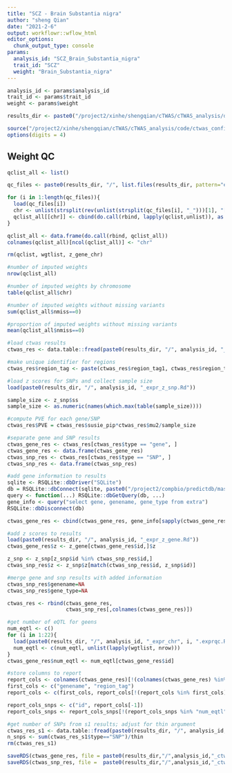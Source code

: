 ```yaml
---
title: "SCZ - Brain Substantia nigra"
author: "sheng Qian"
date: "2021-2-6"
output: workflowr::wflow_html
editor_options:
  chunk_output_type: console
params:
  analysis_id: "SCZ_Brain_Substantia_nigra"
  trait_id: "SCZ"
  weight: "Brain_Substantia_nigra"
---
```


```r
analysis_id <- params$analysis_id
trait_id <- params$trait_id
weight <- params$weight

results_dir <- paste0("/project2/xinhe/shengqian/cTWAS/cTWAS_analysis/data/", trait_id, "/", weight)

source("/project2/xinhe/shengqian/cTWAS/cTWAS_analysis/code/ctwas_config.R")
options(digits = 4)
```

## Weight QC

```r
qclist_all <- list()

qc_files <- paste0(results_dir, "/", list.files(results_dir, pattern="exprqc.Rd"))

for (i in 1:length(qc_files)){
  load(qc_files[i])
  chr <- unlist(strsplit(rev(unlist(strsplit(qc_files[i], "_")))[1], "[.]"))[1]
  qclist_all[[chr]] <- cbind(do.call(rbind, lapply(qclist,unlist)), as.numeric(substring(chr,4)))
}

qclist_all <- data.frame(do.call(rbind, qclist_all))
colnames(qclist_all)[ncol(qclist_all)] <- "chr"

rm(qclist, wgtlist, z_gene_chr)
```

```r
#number of imputed weights
nrow(qclist_all)

#number of imputed weights by chromosome
table(qclist_all$chr)

#number of imputed weights without missing variants
sum(qclist_all$nmiss==0)

#proportion of imputed weights without missing variants
mean(qclist_all$nmiss==0)
```

```r
#load ctwas results
ctwas_res <- data.table::fread(paste0(results_dir, "/", analysis_id, "_ctwas.susieIrss.txt"))

#make unique identifier for regions
ctwas_res$region_tag <- paste(ctwas_res$region_tag1, ctwas_res$region_tag2, sep="_")

#load z scores for SNPs and collect sample size
load(paste0(results_dir, "/", analysis_id, "_expr_z_snp.Rd"))

sample_size <- z_snp$ss
sample_size <- as.numeric(names(which.max(table(sample_size))))

#compute PVE for each gene/SNP
ctwas_res$PVE = ctwas_res$susie_pip*ctwas_res$mu2/sample_size

#separate gene and SNP results
ctwas_gene_res <- ctwas_res[ctwas_res$type == "gene", ]
ctwas_gene_res <- data.frame(ctwas_gene_res)
ctwas_snp_res <- ctwas_res[ctwas_res$type == "SNP", ]
ctwas_snp_res <- data.frame(ctwas_snp_res)

#add gene information to results
sqlite <- RSQLite::dbDriver("SQLite")
db = RSQLite::dbConnect(sqlite, paste0("/project2/compbio/predictdb/mashr_models/mashr_", weight, ".db"))
query <- function(...) RSQLite::dbGetQuery(db, ...)
gene_info <- query("select gene, genename, gene_type from extra")
RSQLite::dbDisconnect(db)

ctwas_gene_res <- cbind(ctwas_gene_res, gene_info[sapply(ctwas_gene_res$id, match, gene_info$gene), c("genename", "gene_type")])

#add z scores to results
load(paste0(results_dir, "/", analysis_id, "_expr_z_gene.Rd"))
ctwas_gene_res$z <- z_gene[ctwas_gene_res$id,]$z

z_snp <- z_snp[z_snp$id %in% ctwas_snp_res$id,]
ctwas_snp_res$z <- z_snp$z[match(ctwas_snp_res$id, z_snp$id)]

#merge gene and snp results with added information
ctwas_snp_res$genename=NA
ctwas_snp_res$gene_type=NA

ctwas_res <- rbind(ctwas_gene_res,
                   ctwas_snp_res[,colnames(ctwas_gene_res)])

#get number of eQTL for geens
num_eqtl <- c()
for (i in 1:22){
  load(paste0(results_dir, "/", analysis_id, "_expr_chr", i, ".exprqc.Rd"))
  num_eqtl <- c(num_eqtl, unlist(lapply(wgtlist, nrow)))
}
ctwas_gene_res$num_eqtl <- num_eqtl[ctwas_gene_res$id]

#store columns to report
report_cols <- colnames(ctwas_gene_res)[!(colnames(ctwas_gene_res) %in% c("type", "region_tag1", "region_tag2", "cs_index", "gene_type", "z_flag", "id", "chrom", "pos"))]
first_cols <- c("genename", "region_tag")
report_cols <- c(first_cols, report_cols[!(report_cols %in% first_cols)])

report_cols_snps <- c("id", report_cols[-1])
report_cols_snps <- report_cols_snps[!(report_cols_snps %in% "num_eqtl")]

#get number of SNPs from s1 results; adjust for thin argument
ctwas_res_s1 <- data.table::fread(paste0(results_dir, "/", analysis_id, "_ctwas.s1.susieIrss.txt"))
n_snps <- sum(ctwas_res_s1$type=="SNP")/thin
rm(ctwas_res_s1)
```

```r
saveRDS(ctwas_gene_res, file = paste0(results_dir,"/",analysis_id,"_ctwas_gene_res.RDS"))
saveRDS(ctwas_snp_res, file =  paste0(results_dir,"/",analysis_id,"_ctwas_snp_res.RDS"))
```

<!-- ## Check convergence of parameters -->

<!-- ```{r echo=F,message=F} -->
<!-- library(ggplot2) -->
<!-- library(cowplot) -->

<!-- load(paste0(results_dir, "/", analysis_id, "_ctwas.s2.susieIrssres.Rd")) -->

<!-- df <- data.frame(niter = rep(1:ncol(group_prior_rec), 2), -->
<!--                  value = c(group_prior_rec[1,], group_prior_rec[2,]), -->
<!--                  group = rep(c("Gene", "SNP"), each = ncol(group_prior_rec))) -->
<!-- df$group <- as.factor(df$group) -->

<!-- df$value[df$group=="SNP"] <- df$value[df$group=="SNP"]*thin #adjust parameter to account for thin argument -->

<!-- p_pi <- ggplot(df, aes(x=niter, y=value, group=group)) + -->
<!--   geom_line(aes(color=group)) + -->
<!--   geom_point(aes(color=group)) + -->
<!--   xlab("Iteration") + ylab(bquote(pi)) + -->
<!--   ggtitle("Prior mean") + -->
<!--   theme_cowplot() -->

<!-- df <- data.frame(niter = rep(1:ncol(group_prior_var_rec), 2), -->
<!--                  value = c(group_prior_var_rec[1,], group_prior_var_rec[2,]), -->
<!--                  group = rep(c("Gene", "SNP"), each = ncol(group_prior_var_rec))) -->
<!-- df$group <- as.factor(df$group) -->
<!-- p_sigma2 <- ggplot(df, aes(x=niter, y=value, group=group)) + -->
<!--   geom_line(aes(color=group)) + -->
<!--   geom_point(aes(color=group)) + -->
<!--   xlab("Iteration") + ylab(bquote(sigma^2)) + -->
<!--   ggtitle("Prior variance") + -->
<!--   theme_cowplot() -->

<!-- plot_grid(p_pi, p_sigma2) -->
<!-- ``` -->

<!-- ```{r} -->
<!-- #estimated group prior -->
<!-- estimated_group_prior <- group_prior_rec[,ncol(group_prior_rec)] -->
<!-- names(estimated_group_prior) <- c("gene", "snp") -->
<!-- estimated_group_prior["snp"] <- estimated_group_prior["snp"]*thin #adjust parameter to account for thin argument -->
<!-- print(estimated_group_prior) -->

<!-- #estimated group prior variance -->
<!-- estimated_group_prior_var <- group_prior_var_rec[,ncol(group_prior_var_rec)] -->
<!-- names(estimated_group_prior_var) <- c("gene", "snp") -->
<!-- print(estimated_group_prior_var) -->

<!-- #report sample size -->
<!-- print(sample_size) -->

<!-- #report group size -->
<!-- group_size <- c(nrow(ctwas_gene_res), n_snps) -->
<!-- print(group_size) -->

<!-- #estimated group PVE -->
<!-- estimated_group_pve <- estimated_group_prior_var*estimated_group_prior*group_size/sample_size #check PVE calculation -->
<!-- names(estimated_group_pve) <- c("gene", "snp") -->
<!-- print(estimated_group_pve) -->

<!-- #compare sum(PIP*mu2/sample_size) with above PVE calculation -->
<!-- c(sum(ctwas_gene_res$PVE),sum(ctwas_snp_res$PVE)) -->
<!-- ``` -->

<!-- ## Genes with highest PIPs  -->

<!-- ```{r echo=F} -->
<!-- #distribution of PIPs -->
<!-- hist(ctwas_gene_res$susie_pip, xlim=c(0,1), main="Distribution of Gene PIPs") -->

<!-- #genes with PIP>0.8 or 20 highest PIPs -->
<!-- head(ctwas_gene_res[order(-ctwas_gene_res$susie_pip),report_cols], max(sum(ctwas_gene_res$susie_pip>0.8), 20)) -->
<!-- ``` -->

<!-- ## Genes with largest effect sizes  -->

<!-- ```{r echo=F} -->
<!-- #plot PIP vs effect size -->
<!-- plot(ctwas_gene_res$susie_pip, ctwas_gene_res$mu2, xlab="PIP", ylab="mu^2", main="Gene PIPs vs Effect Size") -->

<!-- #genes with 20 largest effect sizes -->
<!-- head(ctwas_gene_res[order(-ctwas_gene_res$mu2),report_cols],20) -->

<!-- ``` -->

<!-- ## Genes with highest PVE  -->

<!-- ```{r echo=F} -->
<!-- #genes with 20 highest pve -->
<!-- head(ctwas_gene_res[order(-ctwas_gene_res$PVE),report_cols],20) -->

<!-- ``` -->

<!-- ## Genes with largest z scores  -->

<!-- ```{r echo=F} -->
<!-- #genes with 20 largest z scores -->
<!-- head(ctwas_gene_res[order(-abs(ctwas_gene_res$z)),report_cols],20) -->

<!-- ``` -->

<!-- ## Comparing z scores and PIPs -->

<!-- ```{r echo=F} -->
<!-- #set nominal signifiance threshold for z scores -->
<!-- alpha <- 0.05 -->

<!-- #bonferroni adjusted threshold for z scores -->
<!-- sig_thresh <- qnorm(1-(alpha/nrow(ctwas_gene_res)/2), lower=T) -->

<!-- #Q-Q plot for z scores -->
<!-- obs_z <- ctwas_gene_res$z[order(ctwas_gene_res$z)] -->
<!-- exp_z <- qnorm((1:nrow(ctwas_gene_res))/nrow(ctwas_gene_res)) -->

<!-- plot(exp_z, obs_z, xlab="Expected z", ylab="Observed z", main="Gene z score Q-Q plot") -->
<!-- abline(a=0,b=1) -->

<!-- #plot z score vs PIP -->
<!-- plot(abs(ctwas_gene_res$z), ctwas_gene_res$susie_pip, xlab="abs(z)", ylab="PIP") -->
<!-- abline(v=sig_thresh, col="red", lty=2) -->

<!-- #proportion of significant z scores -->
<!-- mean(abs(ctwas_gene_res$z) > sig_thresh) -->

<!-- ``` -->

<!-- ## GO enrichment analysis for genes with PIP>0.5 -->

<!-- ```{r echo=FALSE, message=FALSE} -->
<!-- #GO enrichment analysis -->
<!-- library(enrichR) -->

<!-- dbs <- c("GO_Biological_Process_2021", "GO_Cellular_Component_2021", "GO_Molecular_Function_2021") -->
<!-- genes <- ctwas_gene_res$genename[ctwas_gene_res$susie_pip>0.5] -->
<!-- ``` -->

<!-- ```{r} -->
<!-- #number of genes for gene set enrichment -->
<!-- length(genes) -->
<!-- ``` -->

<!-- ```{r echo=F, message=FALSE} -->
<!-- if (length(genes)>0){ -->
<!--   GO_enrichment <- enrichr(genes, dbs) -->

<!--   for (db in dbs){ -->
<!--     print(db) -->
<!--     df <- GO_enrichment[[db]] -->
<!--     print(plotEnrich(GO_enrichment[[db]])) -->
<!--     df <- df[df$Adjusted.P.value<0.05,c("Term", "Overlap", "Adjusted.P.value", "Genes")] -->
<!--     print(df) -->
<!--   } -->
<!-- } -->

<!-- ``` -->

<!-- ## DisGeNET enrichment analysis for genes with PIP>0.5 -->
<!-- ```{r echo=F, message=FALSE} -->
<!-- if (length(genes)>0){ -->
<!--   library(disgenet2r) -->

<!--   disgenet_api_key <- get_disgenet_api_key( -->
<!--                     email = "wesleycrouse@gmail.com",  -->
<!--                     password = "uchicago1" ) -->

<!--   Sys.setenv(DISGENET_API_KEY= disgenet_api_key) -->

<!--   res_enrich <-disease_enrichment(entities=genes, vocabulary = "HGNC", -->
<!--                                database = "CURATED" ) -->

<!--   df <- res_enrich@qresult[1:10, c("Description", "FDR", "Ratio",  "BgRatio")] -->
<!--   print(df) -->
<!-- } -->

<!-- ``` -->

<!-- ## WebGestalt enrichment analysis for genes with PIP>0.5 -->
<!-- ```{r echo=F, message=FALSE} -->
<!-- if (length(genes)>0){ -->
<!--   #WebGestalt enrichment -->
<!--   library(WebGestaltR) -->

<!--   background <- ctwas_gene_res$genename -->

<!--   #listGeneSet() -->
<!--   databases <- c("pathway_KEGG", "disease_GLAD4U", "disease_OMIM") -->

<!--   enrichResult <- WebGestaltR(enrichMethod="ORA", organism="hsapiens", -->
<!--                               interestGene=genes, referenceGene=background, -->
<!--                               enrichDatabase=databases, interestGeneType="genesymbol", -->
<!--                               referenceGeneType="genesymbol", isOutput=F) -->
<!--   print(enrichResult[,c("description", "size", "overlap", "FDR", "database", "userId")]) -->
<!-- } -->

<!-- ``` -->

<!-- ## PIP Manhattan Plot -->

<!-- ```{r echo=F, message=F} -->
<!-- library(tibble) -->
<!-- library(tidyverse) -->

<!-- full.gene.pip.summary <- data.frame(gene_name = ctwas_gene_res$genename,  -->
<!--                                     gene_pip = ctwas_gene_res$susie_pip,  -->
<!--                                     gene_id = ctwas_gene_res$id,  -->
<!--                                     chr = as.integer(ctwas_gene_res$chrom), -->
<!--                                     start = ctwas_gene_res$pos / 1e3, -->
<!--                                     is_highlight = F, stringsAsFactors = F) %>% as_tibble() -->
<!-- full.gene.pip.summary$is_highlight <- full.gene.pip.summary$gene_pip > 0.50 -->

<!-- don <- full.gene.pip.summary %>%  -->

<!--   # Compute chromosome size -->
<!--   group_by(chr) %>%  -->
<!--   summarise(chr_len=max(start)) %>%  -->

<!--   # Calculate cumulative position of each chromosome -->
<!--   mutate(tot=cumsum(chr_len)-chr_len) %>% -->
<!--   dplyr::select(-chr_len) %>% -->

<!--   # Add this info to the initial dataset -->
<!--   left_join(full.gene.pip.summary, ., by=c("chr"="chr")) %>% -->

<!--   # Add a cumulative position of each SNP -->
<!--   arrange(chr, start) %>% -->
<!--   mutate( BPcum=start+tot) -->

<!-- axisdf <- don %>% group_by(chr) %>% summarize(center=( max(BPcum) + min(BPcum) ) / 2 ) -->

<!-- x_axis_labels <- axisdf$chr -->
<!-- x_axis_labels[seq(1,21,2)] <- "" -->

<!-- ggplot(don, aes(x=BPcum, y=gene_pip)) + -->

<!--   # Show all points -->
<!--   ggrastr::geom_point_rast(aes(color=as.factor(chr)), size=2) + -->
<!--   scale_color_manual(values = rep(c("grey", "skyblue"), 22 )) + -->

<!--   # custom X axis: -->
<!--   # scale_x_continuous(label = axisdf$chr,  -->
<!--   #                    breaks= axisdf$center, -->
<!--   #                    guide = guide_axis(n.dodge = 2)) + -->
<!--   scale_x_continuous(label = x_axis_labels, -->
<!--                      breaks = axisdf$center) + -->

<!--   scale_y_continuous(expand = c(0, 0), limits = c(0,1.25), breaks=(1:5)*0.2, minor_breaks=(1:10)*0.1) + # remove space between plot area and x axis -->

<!--   # Add highlighted points -->
<!--   ggrastr::geom_point_rast(data=subset(don, is_highlight==T), color="orange", size=2) + -->

<!--   # Add label using ggrepel to avoid overlapping -->
<!--   ggrepel::geom_label_repel(data=subset(don, is_highlight==T),  -->
<!--                             aes(label=gene_name),  -->
<!--                             size=4, -->
<!--                             min.segment.length = 0,  -->
<!--                             label.size = NA, -->
<!--                             fill = alpha(c("white"),0)) + -->

<!--   # Custom the theme: -->
<!--   theme_bw() + -->
<!--   theme(  -->
<!--     text = element_text(size = 14), -->
<!--     legend.position="none", -->
<!--     panel.border = element_blank(), -->
<!--     panel.grid.major.x = element_blank(), -->
<!--     panel.grid.minor.x = element_blank() -->
<!--   ) + -->
<!--   xlab("Chromosome") +  -->
<!--   ylab("cTWAS PIP") -->

<!-- ``` -->

<!-- ## Sensitivity, specificity and precision for silver standard genes -->

<!-- ```{r echo=F} -->
<!-- library("readxl") -->

<!-- known_annotations <- read_xlsx("data/summary_known_genes_annotations.xlsx", sheet="SCZ") -->
<!-- known_annotations <- unique(known_annotations$`Gene Symbol`) -->

<!-- unrelated_genes <- ctwas_gene_res$genename[!(ctwas_gene_res$genename %in% known_annotations)] -->

<!-- #assign ctwas, TWAS, and bystander genes -->
<!-- ctwas_genes <- ctwas_gene_res$genename[ctwas_gene_res$susie_pip>0.8] -->
<!-- twas_genes <- ctwas_gene_res$genename[abs(ctwas_gene_res$z)>sig_thresh] -->
<!-- novel_genes <- ctwas_genes[!(ctwas_genes %in% twas_genes)] -->

<!-- #sensitivity / recall -->
<!-- sensitivity <- rep(NA,2) -->
<!-- names(sensitivity) <- c("ctwas", "TWAS") -->
<!-- sensitivity["ctwas"] <- sum(ctwas_genes %in% known_annotations)/length(known_annotations) -->
<!-- sensitivity["TWAS"] <- sum(twas_genes %in% known_annotations)/length(known_annotations) -->
<!-- #sensitivity -->

<!-- #specificity -->
<!-- specificity <- rep(NA,2) -->
<!-- names(specificity) <- c("ctwas", "TWAS") -->
<!-- specificity["ctwas"] <- sum(!(unrelated_genes %in% ctwas_genes))/length(unrelated_genes) -->
<!-- specificity["TWAS"] <- sum(!(unrelated_genes %in% twas_genes))/length(unrelated_genes) -->
<!-- #specificity -->

<!-- #precision / PPV -->
<!-- precision <- rep(NA,2) -->
<!-- names(precision) <- c("ctwas", "TWAS") -->
<!-- precision["ctwas"] <- sum(ctwas_genes %in% known_annotations)/length(ctwas_genes) -->
<!-- precision["TWAS"] <- sum(twas_genes %in% known_annotations)/length(twas_genes) -->
<!-- #precision -->
<!-- ``` -->

<!-- ```{r} -->
<!-- #number of genes in known annotations -->
<!-- print(length(known_annotations)) -->

<!-- #number of genes in known annotations with imputed expression -->
<!-- print(sum(known_annotations %in% ctwas_gene_res$genename)) -->

<!-- #significance threshold for TWAS -->
<!-- print(sig_thresh) -->

<!-- #number of ctwas genes -->
<!-- length(ctwas_genes) -->

<!-- #number of TWAS genes -->
<!-- length(twas_genes) -->

<!-- #show novel genes (ctwas genes with not in TWAS genes) -->
<!-- ctwas_gene_res[ctwas_gene_res$genename %in% novel_genes,report_cols] -->

<!-- #sensitivity / recall -->
<!-- print(sensitivity) -->

<!-- #specificity -->
<!-- print(specificity) -->

<!-- #precision / PPV -->
<!-- print(precision) -->
<!-- ``` -->

<!-- ```{r,echo=FALSE} -->
<!-- #ROC curves -->
<!-- pip_range <- (0:1000)/1000 -->
<!-- sensitivity <- rep(NA, length(pip_range)) -->
<!-- specificity <- rep(NA, length(pip_range)) -->

<!-- for (index in 1:length(pip_range)){ -->
<!--   pip <- pip_range[index] -->
<!--   ctwas_genes <- ctwas_gene_res$genename[ctwas_gene_res$susie_pip>=pip] -->
<!--   sensitivity[index] <- sum(ctwas_genes %in% known_annotations)/length(known_annotations) -->
<!--   specificity[index] <- sum(!(unrelated_genes %in% ctwas_genes))/length(unrelated_genes) -->
<!-- } -->

<!-- plot(1-specificity, sensitivity, type="l", xlim=c(0,1), ylim=c(0,1)) -->

<!-- sig_thresh_range <- seq(from=0, to=max(abs(ctwas_gene_res$z)), length.out=length(pip_range)) -->

<!-- for (index in 1:length(sig_thresh_range)){ -->
<!--   sig_thresh_plot <- sig_thresh_range[index] -->
<!--   twas_genes <- ctwas_gene_res$genename[abs(ctwas_gene_res$z)>=sig_thresh_plot] -->
<!--   sensitivity[index] <- sum(twas_genes %in% known_annotations)/length(known_annotations) -->
<!--   specificity[index] <- sum(!(unrelated_genes %in% twas_genes))/length(unrelated_genes) -->
<!-- } -->

<!-- lines(1-specificity, sensitivity, xlim=c(0,1), ylim=c(0,1), col="red", lty=2) -->
<!-- ``` -->

<!-- ## cTWAS is more precise than TWAS in distinguishing silver standard and bystander genes -->
<!-- ```{r echo=FALSE, message=FALSE} -->
<!-- # library(biomaRt) -->
<!-- # library(GenomicRanges) -->
<!-- #  -->
<!-- # ensembl <- useEnsembl(biomart="ENSEMBL_MART_ENSEMBL", dataset="hsapiens_gene_ensembl") -->
<!-- # G_list <- getBM(filters= "chromosome_name", attributes= c("hgnc_symbol","chromosome_name","start_position","end_position","gene_biotype"), values=1:22, mart=ensembl) -->
<!-- # G_list <- G_list[G_list$hgnc_symbol!="",] -->
<!-- # G_list <- G_list[G_list$gene_biotype %in% c("protein_coding","lncRNA"),] -->
<!-- # G_list$start <- G_list$start_position -->
<!-- # G_list$end <- G_list$end_position -->
<!-- # G_list_granges <- makeGRangesFromDataFrame(G_list, keep.extra.columns=T) -->
<!-- #  -->
<!-- # #remove genes without imputed expression from gene lists -->
<!-- # known_annotations <- known_annotations[known_annotations %in% ctwas_gene_res$genename] -->
<!-- #  -->
<!-- # known_annotations_positions <- G_list[G_list$hgnc_symbol %in% known_annotations,] -->
<!-- # half_window <- 1000000 -->
<!-- # known_annotations_positions$start <- known_annotations_positions$start_position - half_window -->
<!-- # known_annotations_positions$end <- known_annotations_positions$end_position + half_window -->
<!-- # known_annotations_positions$start[known_annotations_positions$start<1] <- 1 -->
<!-- # known_annotations_granges <- makeGRangesFromDataFrame(known_annotations_positions, keep.extra.columns=T) -->
<!-- #  -->
<!-- # bystanders <- findOverlaps(known_annotations_granges,G_list_granges) -->
<!-- # bystanders <- unique(subjectHits(bystanders)) -->
<!-- # bystanders <- G_list$hgnc_symbol[bystanders] -->
<!-- # bystanders <- unique(bystanders[!(bystanders %in% known_annotations)]) -->
<!-- # unrelated_genes <- bystanders -->
<!-- #  -->
<!-- # #save gene lists -->
<!-- # save(known_annotations, file=paste0(results_dir, "/known_annotations.Rd")) -->
<!-- # save(unrelated_genes, file=paste0(results_dir, "/bystanders.Rd")) -->
<!-- ``` -->

<!-- ```{r echo=FALSE} -->
<!-- load(paste0(results_dir, "/known_annotations.Rd")) -->
<!-- load(paste0(results_dir, "/bystanders.Rd")) -->

<!-- #remove genes without imputed expression from bystander list -->
<!-- unrelated_genes <- unrelated_genes[unrelated_genes %in% ctwas_gene_res$genename] -->

<!-- #subset results to genes in known annotations or bystanders -->
<!-- ctwas_gene_res_subset <- ctwas_gene_res[ctwas_gene_res$genename %in% c(known_annotations, unrelated_genes),] -->

<!-- #assign ctwas and TWAS genes -->
<!-- ctwas_genes <- ctwas_gene_res_subset$genename[ctwas_gene_res_subset$susie_pip>0.8] -->
<!-- twas_genes <- ctwas_gene_res_subset$genename[abs(ctwas_gene_res_subset$z)>sig_thresh] -->

<!-- #sensitivity / recall -->
<!-- sensitivity <- rep(NA,2) -->
<!-- names(sensitivity) <- c("ctwas", "TWAS") -->
<!-- sensitivity["ctwas"] <- sum(ctwas_genes %in% known_annotations)/length(known_annotations) -->
<!-- sensitivity["TWAS"] <- sum(twas_genes %in% known_annotations)/length(known_annotations) -->

<!-- #specificity / (1 - False Positive Rate) -->
<!-- specificity <- rep(NA,2) -->
<!-- names(specificity) <- c("ctwas", "TWAS") -->
<!-- specificity["ctwas"] <- sum(!(unrelated_genes %in% ctwas_genes))/length(unrelated_genes) -->
<!-- specificity["TWAS"] <- sum(!(unrelated_genes %in% twas_genes))/length(unrelated_genes) -->

<!-- #precision / PPV / (1 - False Discovery Rate) -->
<!-- precision <- rep(NA,2) -->
<!-- names(precision) <- c("ctwas", "TWAS") -->
<!-- precision["ctwas"] <- sum(ctwas_genes %in% known_annotations)/length(ctwas_genes) -->
<!-- precision["TWAS"] <- sum(twas_genes %in% known_annotations)/length(twas_genes) -->
<!-- ``` -->

<!-- ```{r} -->
<!-- #number of genes in known annotations (with imputed expression) -->
<!-- print(length(known_annotations)) -->

<!-- #number of bystander genes (with imputed expression) -->
<!-- print(length(unrelated_genes)) -->

<!-- #subset results to genes in known annotations or bystanders -->
<!-- ctwas_gene_res_subset <- ctwas_gene_res[ctwas_gene_res$genename %in% c(known_annotations, unrelated_genes),] -->

<!-- #assign ctwas and TWAS genes -->
<!-- ctwas_genes <- ctwas_gene_res_subset$genename[ctwas_gene_res_subset$susie_pip>0.8] -->
<!-- twas_genes <- ctwas_gene_res_subset$genename[abs(ctwas_gene_res_subset$z)>sig_thresh] -->

<!-- #significance threshold for TWAS -->
<!-- print(sig_thresh) -->

<!-- #number of ctwas genes (in known annotations or bystanders) -->
<!-- length(ctwas_genes) -->

<!-- #number of TWAS genes (in known annotations or bystanders) -->
<!-- length(twas_genes) -->

<!-- #sensitivity / recall -->
<!-- sensitivity -->

<!-- #specificity / (1 - False Positive Rate) -->
<!-- specificity -->

<!-- #precision / PPV / (1 - False Discovery Rate) -->
<!-- precision -->
<!-- ``` -->

<!-- ```{r echo=FALSE} -->
<!-- #store sensitivity and specificity calculations for plots -->
<!-- sensitivity_plot <- sensitivity -->
<!-- specificity_plot <- specificity -->

<!-- #precision / PPV by PIP threshold -->
<!-- pip_range <- c(0.5, 0.8, 1) -->
<!-- precision_range <- rep(NA, length(pip_range)) -->
<!-- number_detected <- rep(NA, length(pip_range)) -->

<!-- for (i in 1:length(pip_range)){ -->
<!--   pip_upper <- pip_range[i] -->

<!--   if (i==1){ -->
<!--     pip_lower <- 0 -->
<!--   } else { -->
<!--     pip_lower <- pip_range[i-1] -->
<!--   } -->

<!--   #assign ctwas genes using PIP threshold -->
<!--   ctwas_genes <- ctwas_gene_res_subset$genename[ctwas_gene_res_subset$susie_pip>=pip_lower] -->

<!--   number_detected[i] <- length(ctwas_genes) -->
<!--   precision_range[i] <- sum(ctwas_genes %in% known_annotations)/length(ctwas_genes) -->
<!-- } -->

<!-- names(precision_range) <- paste0(">= ", c(0, pip_range[-length(pip_range)])) -->

<!-- precision_range <- precision_range*100 -->

<!-- precision_range <- c(precision_range, precision["TWAS"]*100) -->
<!-- names(precision_range)[4] <- "TWAS Bonferroni" -->
<!-- number_detected <- c(number_detected, length(twas_genes)) -->

<!-- barplot(precision_range, ylim=c(0,100), main="Precision for Distinguishing Silver Standard and Bystander Genes", xlab="PIP Threshold for Detection", ylab="% of Detected Genes in Silver Standard") -->
<!-- abline(h=20, lty=2) -->
<!-- abline(h=40, lty=2) -->
<!-- abline(h=60, lty=2) -->
<!-- abline(h=80, lty=2) -->
<!-- xx <- barplot(precision_range, add=T, col=c(rep("darkgrey",3), "white")) -->
<!-- text(x = xx, y = rep(0, length(number_detected)), label = paste0(number_detected, " detected"), pos = 3, cex=0.8) -->
<!-- ``` -->

<!-- ```{r echo=FALSE} -->
<!-- barplot(100-precision_range, ylim=c(0,100), main="False Discovery Rate for Distinguishing Silver Standard and Bystander Genes", xlab="PIP Threshold for Detection", ylab="% Bystanders in Detected Genes") -->
<!-- abline(h=20, lty=2) -->
<!-- abline(h=40, lty=2) -->
<!-- abline(h=60, lty=2) -->
<!-- abline(h=80, lty=2) -->
<!-- xx <- barplot(100-precision_range, add=T, col=c(rep("darkgrey",3), "white")) -->
<!-- text(x = xx, y = rep(0, length(number_detected)), label = paste0(number_detected, " detected"), pos = 3, cex=0.8) -->
<!-- ``` -->

<!-- ```{r} -->
<!-- pip_range <- (0:1000)/1000 -->
<!-- sensitivity <- rep(NA, length(pip_range)) -->
<!-- specificity <- rep(NA, length(pip_range)) -->

<!-- for (index in 1:length(pip_range)){ -->
<!--   pip <- pip_range[index] -->
<!--   ctwas_genes <- ctwas_gene_res_subset$genename[ctwas_gene_res_subset$susie_pip>=pip] -->
<!--   sensitivity[index] <- sum(ctwas_genes %in% known_annotations)/length(known_annotations) -->
<!--   specificity[index] <- sum(!(unrelated_genes %in% ctwas_genes))/length(unrelated_genes) -->
<!-- } -->

<!-- plot(1-specificity, sensitivity, type="l", xlim=c(0,1), ylim=c(0,1), main="", xlab="1 - Specificity", ylab="Sensitivity") -->
<!-- title(expression("ROC Curve for cTWAS (black) and TWAS (" * phantom("red") * ")")) -->
<!-- title(expression(phantom("ROC Curve for cTWAS (black) and TWAS (") * "red" * phantom(")")), col.main="red") -->

<!-- sig_thresh_range <- seq(from=0, to=max(abs(ctwas_gene_res_subset$z)), length.out=length(pip_range)) -->

<!-- for (index in 1:length(sig_thresh_range)){ -->
<!--   sig_thresh_plot <- sig_thresh_range[index] -->
<!--   twas_genes <- ctwas_gene_res_subset$genename[abs(ctwas_gene_res_subset$z)>=sig_thresh_plot] -->
<!--   sensitivity[index] <- sum(twas_genes %in% known_annotations)/length(known_annotations) -->
<!--   specificity[index] <- sum(!(unrelated_genes %in% twas_genes))/length(unrelated_genes) -->
<!-- } -->

<!-- lines(1-specificity, sensitivity, xlim=c(0,1), ylim=c(0,1), col="red", lty=1) -->

<!-- abline(a=0,b=1,lty=3) -->

<!-- #add previously computed points from the analysis -->
<!-- ctwas_genes <- ctwas_gene_res_subset$genename[ctwas_gene_res_subset$susie_pip>0.8] -->
<!-- twas_genes <- ctwas_gene_res_subset$genename[abs(ctwas_gene_res_subset$z)>sig_thresh] -->

<!-- points(1-specificity_plot["ctwas"], sensitivity_plot["ctwas"], pch=21, bg="black") -->
<!-- points(1-specificity_plot["TWAS"], sensitivity_plot["TWAS"], pch=21, bg="red") -->
<!-- ``` -->

<!-- ## Undetected silver standard genes have low TWAS z-scores or stronger signal from nearby variants -->
<!-- ```{r echo=FALSE,message=FALSE} -->
<!-- known_annotations <- read_xlsx("data/summary_known_genes_annotations.xlsx", sheet="SCZ") -->
<!-- known_annotations <- unique(known_annotations$`Gene Symbol`) -->

<!-- #categorize silver standard genes by case -->
<!-- silver_standard_case <- c() -->
<!-- uncertain_regions <- matrix(NA, 0, 2) -->

<!-- for (i in 1:length(known_annotations)){ -->
<!--   current_gene <- known_annotations[i] -->

<!--   if (current_gene %in% ctwas_gene_res$genename) { -->
<!--     if (ctwas_gene_res$susie_pip[ctwas_gene_res$genename == current_gene] > 0.8){ -->
<!--       silver_standard_case <- c(silver_standard_case, "Detected (PIP > 0.8)") -->
<!--     } else { -->
<!--       if (abs(ctwas_gene_res$z[ctwas_gene_res$genename == current_gene]) < sig_thresh){ -->
<!--         silver_standard_case <- c(silver_standard_case, "Insignificant z-score") -->
<!--       } else { -->
<!--         current_region <- ctwas_gene_res$region_tag[ctwas_gene_res$genename == current_gene] -->
<!--         current_gene_res <- ctwas_gene_res[ctwas_gene_res$region_tag==current_region,] -->
<!--         current_snp_res <- ctwas_snp_res[ctwas_snp_res$region_tag==current_region,] -->

<!--         if (any(current_gene_res$susie_pip>0.8)){ -->
<!--           if (any(current_gene_res$genename[current_gene_res$susie_pip>0.8] %in% known_annotations)){ -->
<!--             silver_standard_case <- c(silver_standard_case, "Nearby Silver Standard Gene") -->
<!--           } else { -->
<!--             silver_standard_case <- c(silver_standard_case, "Nearby Bystander Gene") -->
<!--           } -->
<!--         } else { -->
<!--           #if (any(current_snp_res$susie_pip>0.8)){ -->
<!--           if (sum(current_snp_res$susie_pip)>0.8){ -->
<!--             silver_standard_case <- c(silver_standard_case, "Nearby SNP(s)") -->
<!--           } else { -->
<!--             silver_standard_case <- c(silver_standard_case, "Inconclusive") -->

<!--             uncertain_regions <- rbind(uncertain_regions, c(current_gene, ctwas_gene_res$region_tag[ctwas_gene_res$genename == current_gene])) -->

<!--             print(c(current_gene, ctwas_gene_res$region_tag[ctwas_gene_res$genename == current_gene])) -->
<!--           } -->
<!--         } -->
<!--       } -->
<!--     } -->
<!--   } else { -->
<!--     silver_standard_case <- c(silver_standard_case, "Not Imputed") -->
<!--   } -->
<!-- } -->
<!-- names(silver_standard_case) <- known_annotations -->
<!-- ``` -->

<!-- ```{r} -->
<!-- #table of outcomes for silver standard genes -->
<!-- -sort(-table(silver_standard_case)) -->
<!-- ``` -->

<!-- ```{r} -->
<!-- #show inconclusive genes -->
<!-- silver_standard_case[silver_standard_case=="Inconclusive"] -->
<!-- ``` -->

<!-- ```{r echo=FALSE} -->
<!-- #pie chart of outcomes for silver standard genes -->
<!-- df <- data.frame(-sort(-table(silver_standard_case))) -->
<!-- names(df) <- c("Outcome", "Frequency") -->
<!-- #df <- df[df$Outcome!="Not Imputed",] #exclude genes not imputed -->
<!-- df$Outcome <- droplevels(df$Outcome) #exclude genes not imputed -->

<!-- pie <- ggplot(df, aes(x="", y=Frequency, fill=Outcome)) + geom_bar(width = 1, stat = "identity") -->
<!-- pie <- pie + coord_polar("y", start=0) + theme_minimal() + theme(axis.title.y=element_blank()) -->
<!-- pie -->
<!-- ``` -->